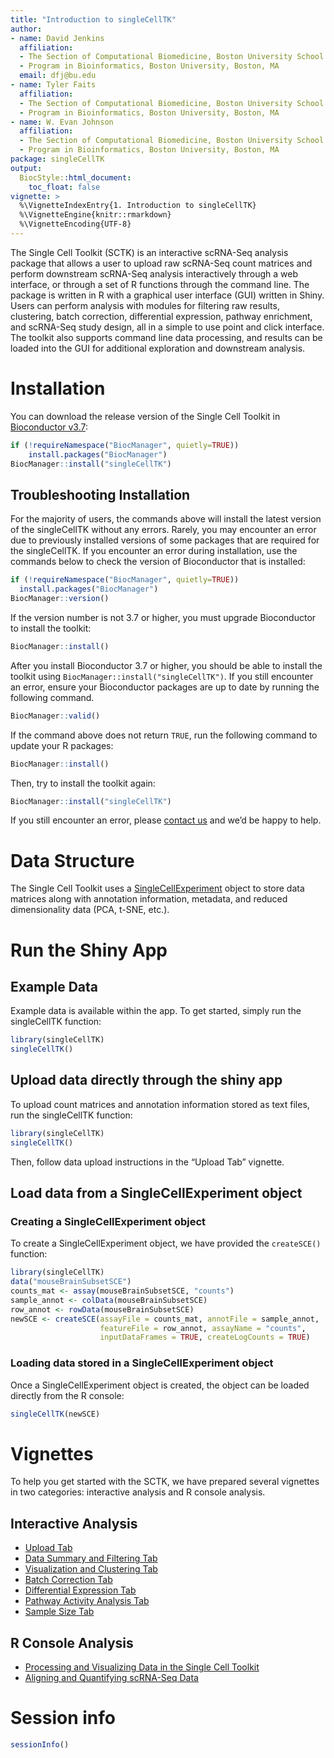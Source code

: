 ```yaml
---
title: "Introduction to singleCellTK"
author:
- name: David Jenkins
  affiliation: 
  - The Section of Computational Biomedicine, Boston University School of Medicine, Boston, MA
  - Program in Bioinformatics, Boston University, Boston, MA
  email: dfj@bu.edu
- name: Tyler Faits
  affiliation: 
  - The Section of Computational Biomedicine, Boston University School of Medicine, Boston, MA
  - Program in Bioinformatics, Boston University, Boston, MA
- name: W. Evan Johnson
  affiliation: 
  - The Section of Computational Biomedicine, Boston University School of Medicine, Boston, MA
  - Program in Bioinformatics, Boston University, Boston, MA
package: singleCellTK
output: 
  BiocStyle::html_document:
    toc_float: false
vignette: >
  %\VignetteIndexEntry{1. Introduction to singleCellTK}
  %\VignetteEngine{knitr::rmarkdown}
  %\VignetteEncoding{UTF-8}
---
```


The Single Cell Toolkit (SCTK) is an interactive scRNA-Seq analysis package that
allows a user to upload raw scRNA-Seq count matrices and perform downstream
scRNA-Seq analysis interactively through a web interface, or through a set of
R functions through the command line. The package is written in R with a
graphical user interface (GUI) written in Shiny. Users can perform analysis with
modules for filtering raw results, clustering, batch correction, differential
expression, pathway enrichment, and scRNA-Seq study design, all in a simple to
use point and click interface. The toolkit also supports command line data
processing, and results can be loaded into the GUI for additional exploration
and downstream analysis.

# Installation

You can download the release version of the Single Cell Toolkit in
[Bioconductor v3.7](https://bioconductor.org/packages/release/bioc/html/singleCellTK.html):

```r
if (!requireNamespace("BiocManager", quietly=TRUE))
    install.packages("BiocManager")
BiocManager::install("singleCellTK")
```

## Troubleshooting Installation

For the majority of users, the commands above will install the latest version of
the singleCellTK without any errors. Rarely, you may encounter an error due to
previously installed versions of some packages that are required for the
singleCellTK. If you encounter an error during installation, use the commands
below to check the version of Bioconductor that is installed:

```r
if (!requireNamespace("BiocManager", quietly=TRUE))
  install.packages("BiocManager")
BiocManager::version()
```

If the version number is not 3.7 or higher, you must upgrade Bioconductor to
install the toolkit:

```r
BiocManager::install()
```

After you install Bioconductor 3.7 or higher, you should be able to install the
toolkit using ```BiocManager::install("singleCellTK")```. If you
still encounter an error, ensure your Bioconductor packages are up to date by
running the following command.

```r
BiocManager::valid()
```

If the command above does not return ```TRUE```, run the following command to
update your R packages:

```r
BiocManager::install()
```

Then, try to install the toolkit again:

```r
BiocManager::install("singleCellTK")
```

If you still encounter an error, please [contact us](mailto:dfj@bu.edu) and we'd be happy to help.

# Data Structure

The Single Cell Toolkit uses a [SingleCellExperiment](https://www.bioconductor.org/packages/release/bioc/html/SingleCellExperiment.html)
object to store data matrices along with annotation information, metadata, and
reduced dimensionality data
(PCA, t-SNE, etc.).

# Run the Shiny App

## Example Data

Example data is available within the app. To get started, simply run the
singleCellTK function:

```r
library(singleCellTK)
singleCellTK()
```

## Upload data directly through the shiny app

To upload count matrices and annotation information stored as text files, run
the singleCellTK function:

```r
library(singleCellTK)
singleCellTK()
```

Then, follow data upload instructions in the "Upload Tab" vignette.

## Load data from a SingleCellExperiment object

### Creating a SingleCellExperiment object

To create a SingleCellExperiment object, we have provided the ```createSCE()```
function:

```r
library(singleCellTK)
data("mouseBrainSubsetSCE")
counts_mat <- assay(mouseBrainSubsetSCE, "counts")
sample_annot <- colData(mouseBrainSubsetSCE)
row_annot <- rowData(mouseBrainSubsetSCE)
newSCE <- createSCE(assayFile = counts_mat, annotFile = sample_annot, 
                    featureFile = row_annot, assayName = "counts",
                    inputDataFrames = TRUE, createLogCounts = TRUE)
```

### Loading data stored in a SingleCellExperiment object

Once a SingleCellExperiment object is created, the object can be loaded directly
from the R console:

```r
singleCellTK(newSCE)
```

# Vignettes

To help you get started with the SCTK, we have prepared several vignettes in two
categories: interactive analysis and R console analysis.

## Interactive Analysis

* [Upload Tab](https://compbiomed.github.io/sctk_docs/articles/v03-tab01_Upload.html)
* [Data Summary and Filtering Tab](https://compbiomed.github.io/sctk_docs/articles/v04-tab02_Data-Summary-and-Filtering.html)
* [Visualization and Clustering Tab](https://compbiomed.github.io/sctk_docs/articles/v05-tab03_Visualization-and-Clustering.html)
* [Batch Correction Tab](https://compbiomed.github.io/sctk_docs/articles/v06-tab04_Batch-Correction.html)
* [Differential Expression Tab](https://compbiomed.github.io/sctk_docs/articles/v07-tab05_Differential-Expression.html)
* [Pathway Activity Analysis Tab](https://compbiomed.github.io/sctk_docs/articles/v08-tab06_Pathway-Activity-Analysis.html)
* [Sample Size Tab](https://compbiomed.github.io/sctk_docs/articles/v09-tab07_Sample-Size.html)

## R Console Analysis

* [Processing and Visualizing Data in the Single Cell Toolkit](v02-Processing_and_Visualizing_Data_in_the_SingleCellTK.html)
* [Aligning and Quantifying scRNA-Seq Data](https://compbiomed.github.io/sctk_docs/articles/v10-Aligning_and_Quantifying_scRNA-Seq_Data.html)

# Session info {.unnumbered}

```r
sessionInfo()
```
